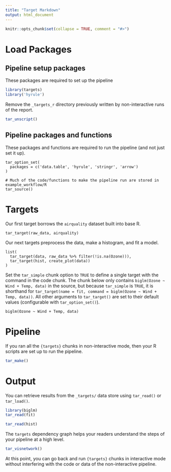 ```yaml
---
title: "Target Markdown"
output: html_document
---
```


```r
knitr::opts_chunk$set(collapse = TRUE, comment = "#>")
```

# Load Packages
## Pipeline setup packages
These packages are required to set up the pipeline

```r
library(targets)
library('hyrule')
```

Remove the `_targets_r` directory previously written by non-interactive runs of the report.

```r
tar_unscript()
```

## Pipeline packages and functions
These packages and functions are required to run the pipeline (and not just set it up).

```targets
tar_option_set(
  packages = c('data.table', 'hyrule', 'stringr', 'arrow')
)

# Much of the code/functions to make the pipeline run are stored in example_workflow/R
tar_source()

```

# Targets

Our first target borrows the `airquality` dataset built into base R.

```targets
tar_target(raw_data, airquality)
```

Our next targets preprocess the data, make a histogram, and fit a model.

```targets
list(
  tar_target(data, raw_data %>% filter(!is.na(Ozone))),
  tar_target(hist, create_plot(data))
)
```

Set the `tar_simple` chunk option to `TRUE` to define a single target with the command in the code chunk. The chunk below only contains `biglm(Ozone ~ Wind + Temp, data)` in the source, but because `tar_simple` is `TRUE`, it is shorthand for `tar_target(name = fit, command = biglm(Ozone ~ Wind + Temp, data))`. All other arguments to `tar_target()` are set to their default values (configurable with `tar_option_set()`).

```targets
biglm(Ozone ~ Wind + Temp, data)
```

# Pipeline

If you ran all the `{targets}` chunks in non-interactive mode, then your R scripts are set up to run the pipeline.

```r
tar_make()
```

# Output

You can retrieve results from the `_targets/` data store using `tar_read()` or `tar_load()`.

```r
library(biglm)
tar_read(fit)
```

```r
tar_read(hist)
```

The `targets` dependency graph helps your readers understand the steps of your pipeline at a high level.

```r
tar_visnetwork()
```

At this point, you can go back and run `{targets}` chunks in interactive mode without interfering with the code or data of the non-interactive pipeline.
